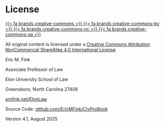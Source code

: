# License {.unnumbered}

[[{{< fa brands creative-commons >}} {{< fa brands creative-commons-by >}} {{< fa brands creative-commons-nc >}} {{< fa brands creative-commons-sa >}}](https://creativecommons.org/licenses/by-nc-sa/4.0/)]{.license-i}

[All original content is licensed under a [Creative Commons Attribution NonCommercial ShareAlike 4.0 International License](https://creativecommons.org/licenses/by-nc-sa/4.0/)]{.license}

[Eric M. Fink]{.license-h2}

[Associate Professor of Law]{.license-h3}

[Elon University School of Law]{.license-h3}

[Greensboro, North Carolina 27408]{.license-h3}

[[emfink.net/ElonLaw](https://www.emfink.net/ElonLaw/)]{.license-h4}

[Source Code: [[github.com/EricMFink/CivProBook]{.mono-font}](https://github.com/EricMFink/CivProBook){.mono-font}]{.license-h3}

[Version 4.1, August 2025]{.license-h3}